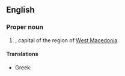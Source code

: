 ==English==
{{wikipedia}}

===Proper noun===
{{en-proper noun}}

# {{place|en|city|in northern|c/Greece}}, capital of the region of [[West Macedonia]].

====Translations====
{{trans-top|city}}
* Greek: {{t+|el|Κοζάνη}}
{{trans-mid}}
{{trans-bottom}}